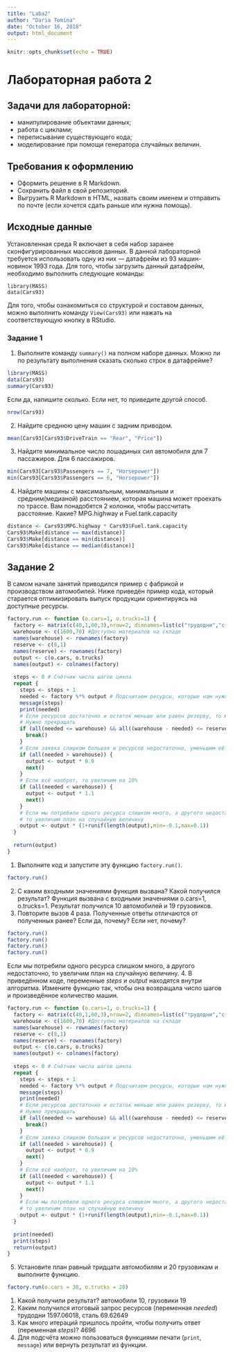 ```yaml
---
title: "Laba2"
author: "Daria Tomina"
date: "October 16, 2018"
output: html_document
---
```


```r
knitr::opts_chunk$set(echo = TRUE)
```
# Лабораторная работа 2
## Задачи для лабораторной: 
* манипулирование объектами данных;
* работа с циклами;
* переписывание существующего кода;
* моделирование при помощи генератора случайных величин.

## Требования к оформлению
* Оформить решение в R Markdown. 
* Сохранить файл в свой репозиторий.
* Выгрузить R Markdown в HTML, назвать своим именем и отправить по почте (если хочется сдать раньше или нужна помощь).

## Исходные данные
Установленная среда R включает в себя набор заранее сконфигурированных массивов данных.
В данной лабораторной требуется использовать одну из них  — датафрейм из 93 машин-новинок 1993 года.
Для того, чтобы загрузить данный датафрейм, необходимо выполнить следующие команды:

```
library(MASS)
data(Cars93)
```

Для того, чтобы ознакомиться со структурой и составом данных, можно выполнить команду ``View(Cars93)`` 
или нажать на соответствующую кнопку в RStudio.

### Задание 1
1. Выполните команду ``summary()`` на полном наборе данных. Можно ли по результату выполнения сказать сколько строк в датафрейме?
```r
library(MASS)
data(Cars93)
summary(Cars93)
```
Если да, напишите сколько. Если нет, то приведите другой способ.
```r
nrow(Cars93)
```
2. Найдите среднюю цену машин с задним приводом.
```r
mean(Cars93[Cars93$DriveTrain == "Rear", "Price"])
```
3. Найдите минимальное число лошадиных сил автомобиля для 7 пассажиров. Для 6 пассажиров.
```r
min(Cars93[Cars93$Passengers == 7, "Horsepower"])
min(Cars93[Cars93$Passengers == 6, "Horsepower"])
```
4. Найдите машины с максимальным, минимальным и средним(медианой) расстоянием, которая машина может проехать по трассе.
Вам понадобятся 2 колонки, чтобы рассчитать расстояние. Какие?
MPG.highway и Fuel.tank.capacity
```r
distance <- Cars93$MPG.highway * Cars93$Fuel.tank.capacity
Cars93$Make[distance == max(distance)]
Cars93$Make[distance == min(distance)]
Cars93$Make[distance == median(distance)]
```


## Задание 2
В самом начале занятий приводился пример с фабрикой и производством автомобилей.
Ниже приведён пример кода, который старается оптимизировать выпуск продукции ориентируясь на доступные ресурсы.
```r
factory.run <- function (o.cars=1, o.trucks=1) {
  factory <- matrix(c(40,1,60,3),nrow=2, dimnames=list(c("трудодни","сталь"),c("автомобили","грузовики")))
  warehouse <- c(1600,70) #Доступно материалов на складе
  names(warehouse) <- rownames(factory)
  reserve <- c(8,1)
  names(reserve) <- rownames(factory)
  output <- c(o.cars, o.trucks)
  names(output) <- colnames(factory)
  
  steps <- 0 # Счётчик числа шагов цикла
  repeat {
    steps <- steps + 1
    needed <- factory %*% output # Подсчитаем ресурсы, которые нам нужны для производства требуемого кол-ва машин
    message(steps)
    print(needed)
    # Если ресурсов достаточно и остаток меньше или равен резерву, то мы произвели максимум возможного.
    # Нужно прекращать
    if (all(needed <= warehouse) && all((warehouse - needed) <= reserve)) {
      break()
    }
    # Если заявка слишком большая и ресурсов недостаточно, уменьшим её на 10%
    if (all(needed > warehouse)) {
      output <- output * 0.9
      next()
    }
    # Если всё наоброт, то увеличим на 10%
    if (all(needed < warehouse)) {
      output <- output * 1.1
      next()
    }
    # Если мы потребили одного ресурса слишком много, а другого недостаточно,
    # то увеличим план на случайную величину
    output <- output * (1+runif(length(output),min=-0.1,max=0.1))
  }
  
  return(output)
}
```
1. Выполните код и запустите эту функцию ``factory.run()``.
```r
factory.run()
```
2. С каким входными значениями функция вызвана? Какой получился результат?
Функция вызвана с входными значениями o.cars=1, o.trucks=1. Результат получился 10 автомобилей и 19 грузовиков.
3. Повторите вызов 4 раза. Полученные ответы отличаются от полученных ранее? Если да, почему? Если нет, почему?
```r
factory.run()
factory.run()
factory.run()
factory.run()
```
Если мы потребили одного ресурса слишком много, а другого недостаточно, то увеличим план на случайную величину.
4. В приведённом коде, переменные _steps_ и _output_ находятся внутри алгоритма.
Измените функцию так, чтобы она возвращала число шагов и произведённое количество машин.
```r
factory.run <- function (o.cars=1, o.trucks=1) {
  factory <- matrix(c(40,1,60,3),nrow=2, dimnames=list(c("трудодни","сталь"),c("автомобили","грузовики")))
  warehouse <- c(1600,70) #Доступно материалов на складе
  names(warehouse) <- rownames(factory)
  reserve <- c(8,1)
  names(reserve) <- rownames(factory)
  output <- c(o.cars, o.trucks)
  names(output) <- colnames(factory)
  
  steps <- 0 # Счётчик числа шагов цикла
  repeat {
    steps <- steps + 1
    needed <- factory %*% output # Подсчитаем ресурсы, которые нам нужны для производства требуемого кол-ва машин
    message(steps)
    print(needed)
    # Если ресурсов достаточно и остаток меньше или равен резерву, то мы произвели максимум возможного.
    # Нужно прекращать
    if (all(needed <= warehouse) && all((warehouse - needed) <= reserve)) {
      break()
    }
    # Если заявка слишком большая и ресурсов недостаточно, уменьшим её на 10%
    if (all(needed > warehouse)) {
      output <- output * 0.9
      next()
    }
    # Если всё наоброт, то увеличим на 10%
    if (all(needed < warehouse)) {
      output <- output * 1.1
      next()
    }
    # Если мы потребили одного ресурса слишком много, а другого недостаточно,
    # то увеличим план на случайную величину
    output <- output * (1+runif(length(output),min=-0.1,max=0.1))
  }
  
  print(needed)
  print(steps)
  return(output)
}
```
5. Установите план равный тридцати автомобилям и 20 грузовикам и выполните функцию.
```r
factory.run(o.cars = 30, o.trucks = 20)
```
   1. Какой получили результат?
   автомобили 10, грузовики 19
   2. Каким получился итоговый запрос ресурсов (переменная _needed_)
   трудодни 1597.06018, сталь 69.62649
   3. Как много итераций пришлось пройти, чтобы получить ответ (переменная _steps_)? 
   4696
   4. Для подсчёта можно пользоваться функциями печати (``print``, ``message``) или вернуть результат из функции.